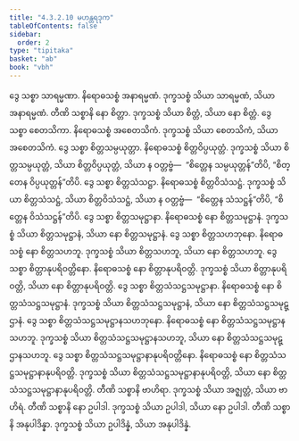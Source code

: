 ```yaml
---
title: "4.3.2.10 မဟန္တရဒုက"
tableOfContents: false
sidebar:
  order: 2
type: "tipitaka"
basket: "ab"
book: "vbh"
---
```



<DynamicBreadcrumb />

<Paragraph number="851" book="vbh">
ဒွေ သစ္စာ သာရမ္မဏာ. နိရောဓသစ္စံ အနာရမ္မဏံ. ဒုက္ခသစ္စံ သိယာ သာရမ္မဏံ, သိယာ အနာရမ္မဏံ. တီဏိ သစ္စာနိ နော စိတ္တာ. ဒုက္ခသစ္စံ သိယာ စိတ္တံ, သိယာ နော စိတ္တံ. ဒွေ သစ္စာ စေတသိကာ. နိရောဓသစ္စံ အစေတသိကံ. ဒုက္ခသစ္စံ သိယာ စေတသိကံ, သိယာ အစေတသိကံ. ဒွေ သစ္စာ စိတ္တသမ္ပယုတ္တာ. နိရောဓသစ္စံ စိတ္တဝိပ္ပယုတ္တံ. ဒုက္ခသစ္စံ သိယာ စိတ္တသမ္ပယုတ္တံ, သိယာ စိတ္တဝိပ္ပယုတ္တံ, သိယာ န ဝတ္တဗ္ဗံ—  “စိတ္တေန သမ္ပယုတ္တန်”တိပိ, “စိတ္တေန ဝိပ္ပယုတ္တန်”တိပိ. ဒွေ သစ္စာ စိတ္တသံသဋ္ဌာ. နိရောဓသစ္စံ စိတ္တဝိသံသဋ္ဌံ. ဒုက္ခသစ္စံ သိယာ စိတ္တသံသဋ္ဌံ, သိယာ စိတ္တဝိသံသဋ္ဌံ, သိယာ န ဝတ္တဗ္ဗံ—  “စိတ္တေန သံသဋ္ဌန်”တိပိ, “စိတ္တေန ဝိသံသဋ္ဌန်”တိပိ. ဒွေ သစ္စာ စိတ္တသမုဋ္ဌာနာ. နိရောဓသစ္စံ နော စိတ္တသမုဋ္ဌာနံ. ဒုက္ခသစ္စံ သိယာ စိတ္တသမုဋ္ဌာနံ, သိယာ နော စိတ္တသမုဋ္ဌာနံ. ဒွေ သစ္စာ စိတ္တသဟဘုနော. နိရောဓသစ္စံ နော စိတ္တသဟဘူ. ဒုက္ခသစ္စံ သိယာ စိတ္တသဟဘူ, သိယာ နော စိတ္တသဟဘူ. ဒွေ သစ္စာ စိတ္တာနုပရိဝတ္တိနော. နိရောဓသစ္စံ နော စိတ္တာနုပရိဝတ္တိ. ဒုက္ခသစ္စံ သိယာ စိတ္တာနုပရိဝတ္တိ, သိယာ နော စိတ္တာနုပရိဝတ္တိ. ဒွေ သစ္စာ စိတ္တသံသဋ္ဌသမုဋ္ဌာနာ. နိရောဓသစ္စံ နော စိတ္တသံသဋ္ဌသမုဋ္ဌာနံ. ဒုက္ခသစ္စံ သိယာ စိတ္တသံသဋ္ဌသမုဋ္ဌာနံ, သိယာ နော စိတ္တသံသဋ္ဌသမုဋ္ဌာနံ. ဒွေ သစ္စာ စိတ္တသံသဋ္ဌသမုဋ္ဌာနသဟဘုနော. နိရောဓသစ္စံ နော စိတ္တသံသဋ္ဌသမုဋ္ဌာနသဟဘူ. ဒုက္ခသစ္စံ သိယာ စိတ္တသံသဋ္ဌသမုဋ္ဌာနသဟဘူ, သိယာ နော စိတ္တသံသဋ္ဌသမုဋ္ဌာနသဟဘူ. ဒွေ သစ္စာ စိတ္တသံသဋ္ဌသမုဋ္ဌာနာနုပရိဝတ္တိနော. နိရောဓသစ္စံ နော စိတ္တသံသဋ္ဌသမုဋ္ဌာနာနုပရိဝတ္တိ. ဒုက္ခသစ္စံ သိယာ စိတ္တသံသဋ္ဌသမုဋ္ဌာနာနုပရိဝတ္တိ, သိယာ နော စိတ္တသံသဋ္ဌသမုဋ္ဌာနာနုပရိဝတ္တိ.
</Paragraph>

<Paragraph number="852" book="vbh">
တီဏိ သစ္စာနိ ဗာဟိရာ. ဒုက္ခသစ္စံ သိယာ အဇ္ဈတ္တံ, သိယာ ဗာဟိရံ. တီဏိ သစ္စာနိ နော ဥပါဒါ. ဒုက္ခသစ္စံ သိယာ ဥပါဒါ, သိယာ နော ဥပါဒါ. တီဏိ သစ္စာနိ အနုပါဒိန္နာ. ဒုက္ခသစ္စံ သိယာ ဥပါဒိန္နံ, သိယာ အနုပါဒိန္နံ.
</Paragraph>